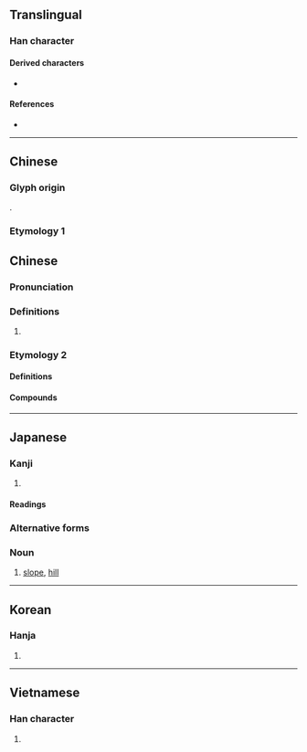 {{also|阪|坡}}
{{character info/new}}
==Translingual==

===Han character===
{{Han char|rn=32|rad=土|as=04|sn=7|four=|canj=GHE|ids=⿰土反}}

====Derived characters====
* {{l|mul|𭇸}}

====References====
* {{Han ref|kx=0224.260|dkj=04910|dj=0459.140|hdz=10423.090|uh=5742|ud=22338}}

----

==Chinese==

===Glyph origin===
{{Han etym}}
{{Han compound|土|反|ls=psc|c1=s|c2=p}}.

===Etymology 1===
==Chinese==
{{zh-forms}}

===Pronunciation===
{{zh-pron
|m=bǎn
|m-s=
|dg=
|c=
|c-t=
|g=
|h=pfs=
|j=
|mb=
|md=
|mn=
|mn-t=
|w=
|x=
|mc=y
|oc=y
|cat=n
}}

===Definitions===
{{zh-hanzi}}

# {{rfdef|zh}}

===Etymology 2===
====Definitions====
{{zh-see|阪|sv}}

====Compounds====
{{zh-der|布喀達坂峰|大坂|達坂|下坂走丸|長坂坡|長坂|蒲坂|前坂}}

----

==Japanese==

===Kanji===
{{ja-kanji|grade=3|rs=土04}}

# {{alternative form of|ja|阪}}

====Readings====
{{ja-readings
|goon=べん, ほん
|kanon=はん
|kanyoon=ばん
|kun=さか-
}}

===Alternative forms===
{{ja-kanjitab|さか|yomi=k}}

===Noun===
{{ja-noun|さか}}

# [[slope]], [[hill]]

----

==Korean==

===Hanja===
{{ko-hanja|hangeul=판|rv=pan|mr=p'an}}

# {{rfdef|ko|sort=土04}}

----

==Vietnamese==

===Han character===
{{vi-hantu|[[phẳng]]|rs=土04}}

# {{rfdef|vi|sort=土04}}